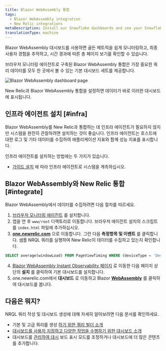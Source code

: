 ```yaml
---
title: Blazor WebAssembly 통합
tags:
  - Blazor WebAssembly integration
  - New Relic integrations
metaDescription: Install our Snowflake dashboards and see your Snowflake data in New Relic.
translationType: machine
---
```



Blazor WebAssembly 대시보드를 사용하면 골든 메트릭을 쉽게 모니터링하고, 최종 사용자 경험을 추적하고, 시간 경과에 따른 총 페이지 보기를 확인할 수 있습니다.

브라우저 모니터링 에이전트로 구축된 Blazor WebAssembly 통합은 가장 중요한 쿼리 데이터를 모두 한 곳에서 볼 수 있는 기본 대시보드 세트를 제공합니다.

<img
  title="Blazor WebAssembly dashboard"
  alt="Blazor WebAssembly dashboard page"
  src={infrastructureBlazorWebAssemblyDashboard}
/>

<figcaption>
  New Relic과 Blazor WebAssembly 통합을 설정하면 데이터가 바로 이러한 대시보드에 표시됩니다.
</figcaption>

## 인프라 에이전트 설치 [#infra]

Blazor WebAssembly를 New Relic과 통합하는 데 인프라 에이전트가 필요하지 않지만 시스템을 완전히 관찰하려면 설치하는 것이 좋습니다. 인프라 에이전트는 호스트에 대한 로그 및 기타 데이터를 수집하여 애플리케이션 지표와 함께 성능 지표를 표시합니다.

인프라 에이전트를 설치하는 방법에는 두 가지가 있습니다.

* [가이드 설치](https://one.newrelic.com/launcher/catalog-pack-details.launcher/?pane=eyJuZXJkbGV0SWQiOiJucjEtY29yZS5saXN0aW5nIn0=&cards%5B0%5D=eyJuZXJkbGV0SWQiOiJucjEtaW5zdGFsbC1uZXdyZWxpYy5ucjEtaW5zdGFsbC1uZXdyZWxpYyJ9) 에 따라 인프라 에이전트로 시스템을 계측하십시오.

## Blazor WebAssembly와 New Relic 통합 [#integrate]

Blazor WebAssembly에서 데이터를 수집하려면 다음 절차를 따르세요.

1. [브라우저 모니터링 에이전트](/docs/browser/browser-monitoring/installation/install-browser-monitoring-agent) 를 설치합니다.
2. 앱을 연 후 `www/root` 디렉토리로 이동합니다. 브라우저 에이전트 설치의 스크립트를 `index.html` 파일에 추가하십시오.
3. **[one.newrelic.com](https://one.newrelic.com/all-capabilities)** 으로 이동합니다. 그런 다음 **측정항목 및 이벤트** 를 클릭합니다. 샘플 NRQL 쿼리를 실행하여 New Relic이 데이터를 수집하고 있는지 확인합니다.

```sql
SELECT average(windowLoad) FROM PageViewTiming WHERE (deviceType = 'Desktop') FACET `userAgentName` SINCE 604800 seconds AGO TIMESERIES
```

4. [Blazor WebAssembly Instant Observability 페이지](https://newrelic.com/instant-observability/blazor-web-assembly) 로 이동한 다음 페이지 상단의 **설치** 를 클릭하여 기본 대시보드를 설치합니다.
5. one.newrelic.com에서 **대시보드** 로 이동하고 Blazor **[WebAssembly](https://one.newrelic.com/all-capabilities)** 를 클릭하여 대시보드를 봅니다.

## 다음은 뭐지?

NRQL 쿼리 작성 및 대시보드 생성에 대해 자세히 알아보려면 다음 문서를 확인하세요.

* 기본 및 고급 쿼리를 생성 [하기 위한 쿼리 빌더 소개](/docs/query-your-data/explore-query-data/query-builder/introduction-query-builder)
* [대시보드를 사용자 지정하고 다양한 작업을 수행하기 위한 대시보드 소개](/docs/query-your-data/explore-query-data/dashboards/introduction-dashboards)
* 대시보드를 [관리하여 대시](/docs/query-your-data/explore-query-data/dashboards/manage-your-dashboard) 보드 표시 모드를 조정하거나 대시보드에 더 많은 콘텐츠를 추가합니다.